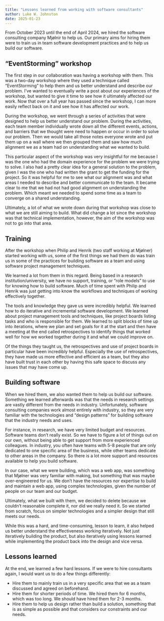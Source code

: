 ```yaml
---
title: "Lessons learned from working with software consultants"
author: Luke W. Johnston
date: 2025-01-23
---
```


From October 2023 until the end of April 2024, we hired the software
consulting company Mjølnir to help us. Our primary aims for hiring them
were to train us in team software development practices and to help us
build our software.

## "EventStorming" workshop

The first step in our collaboration was having a workshop with them.
This was a two-day workshop where they used a technique called
"EventStorming" to help them and us better understand and describe our
problem. I've wanted to eventually write a post about our experiences of
the workshop, but wanted to give it time to see how it ultimately
affected our work. Now that over a full year has passed since the
workshop, I can more easily reflect back on it and see how it has
affected our work.

During the workshop, we went through a series of activities that were
designed to help us better understand our problem. During the
activities, each team member individually wrote down all the different
events, actions, and barriers that we thought were need to happen or
occur in order to solve our problem. Then we would take all those notes
everyone wrote and put them up on a wall where we then grouped them and
saw how much alignment we as a team had on understanding what we wanted
to build.

This particular aspect of the workshop was very insightful for me
because I was the one who had the domain experience for the problem we
were trying to solve. I also had a pretty clear idea for a general
solution to the problem, given I was the one who had written the grant
to get the funding for the project. So it was helpful for me to see what
our alignment was and what areas I needed to describe and better
communicate to the team. It became clear to me that we had not had good
alignment on understanding the problem. Which meant we needed to spend
some time as a team to converge on a shared understanding.

Ultimately, a lot of what we wrote down during that workshop was close
to what we are still aiming to build. What did change a lot since the
workshop was that technical implementation, however, the aim of the
workshop was not to go into that area.

## Training

After the workshop when Philip and Henrik (two staff working at Mjølner)
started working with us, some of the first things we had them do was
train us in some of the practices for building software as a team and
using software project management techniques.

We learned a lot from them in this regard. Being based in a research
institution/university, we have no support, training, or "role models"
to use for knowing how to build software. Much of time spent with Philip
and Henrik was just getting into know the workflows and techniques of
working effectively together.

The tools and knowledge they gave us were incredibly helpful. We learned
how to do iterative and incremental software development. We learned
about project management tools and techniques, like project boards
listing tasks and who is responsible for them. We learned to split
blocks of time up into iterations, where we plan and set goals for it at
the start and then have a meeting at the end called retrospectives to
identify things that worked well for how we worked together during it
and what we could improve on.

Of the things they taught us, the retrospectives and use of project
boards in particular have been incredibly helpful. Especially the use of
retrospectives, they have made us more effective and efficient as a
team, but they also have built trust in each other by having this safe
space to discuss any issues that may have come up.

## Building software

When we hired them, we also wanted them to help us build our software.
Something we learned afterwards was that the needs in research settings
are vastly different from the needs in industry. Unfortunately, software
consulting companies work almost entirely with industry, so they are
very familiar with the technologies and "design patterns" for building
software that the industry needs and uses.

For instance, in research, we have very limited budget and resources.
Software teams don't really exist. So we have to figure a lot of things
out on our own, without being able to get support from more experienced
colleagues. In industry, you often have teams with 5-8 people that are
only dedicated to one specific area of the business, while other teams
dedicate to other areas in the company. So there is a lot more support
and resources available to help you build software.

In our case, what we were building, which was a web app, was something
that Mjølner was very familiar with making, but something that was maybe
over-engineered for us. We don't have the resources nor expertise to
build and maintain a web app, using complex technologies, given the
number of people on our team and our budget.

Ultimately, what we built with them, we decided to delete because we
couldn't reasonable complete it, nor did we really need it. So we
started from scratch, focus on simpler technologies and a simpler design
that still meets our needs.

While this was a hard, and time-consuming, lesson to learn, it also
helped us better understand the effectiveness working iteratively. Not
just iteratively building the product, but also iteratively using
lessons learned while implementing the product back into the design and
vice versa.

## Lessons learned

At the end, we learned a few hard lessons. If we were to hire
consultants again, I would want us to do a few things differently:

-   Hire them to mainly train us in a very specific area that we as a
    team discussed and agreed on beforehand.
-   Hire them for shorter periods of time. We hired them for 6 months,
    which was too long. We should have hired them for 2-3 months.
-   Hire them to help us design rather than build a solution, something
    that is as simple as possible and that considers our constraints
    and our needs.
